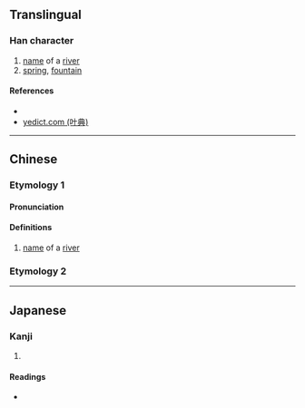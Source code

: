 {{character info/new}}
==Translingual==

===Han character===
{{Han char|rn=85|rad=水|as=09|sn=12|four=|canj=EHAE|ids=⿰氵泉}}

# [[name]] of a [[river]]
# [[spring]], [[fountain]]

====References====
* {{Han ref|kx=0638.340|dkj=17892|dj=1045.190|hdz=31681.050|uh=6E76|ud=28278}}
* [http://yedict.com/htm/6E/6E76.htm yedict.com (叶典)]

----

==Chinese==
{{zh-forms}}

===Etymology 1===
====Pronunciation====
{{zh-pron
|m=quán
|c=cyun4
|mc=
|oc=
|ma=
|cat=pn
}}

====Definitions====
{{zh-hanzi}}

# [[name]] of a [[river]]

===Etymology 2===
{{zh-see|泉|v}}

----

==Japanese==

===Kanji===
{{ja-kanji|grade=|rs=水09}}

# {{defn|lang=ja|sort=水09}}

====Readings====
* {{ja-readings|on=[[せん]] (sen)|kun=[[いずみ]] (izumi)}}